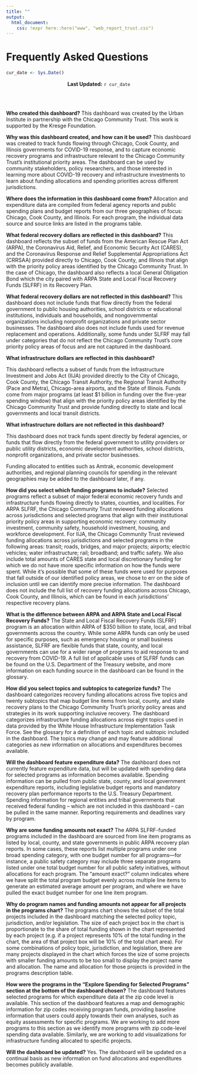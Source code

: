 ```yaml
---
title: ""
output: 
  html_document:
    css: !expr here::here("www", "web_report_trust.css")
---
```


# Frequently Asked Questions

```r
cur_date <- Sys.Date()
```

<center>**Last Updated:** `r cur_date`</center>
<br><br>

**Who created this dashboard?**
This dashboard was created by the Urban Institute in partnership with the Chicago Community Trust. This work is supported by the Kresge Foundation. 

**Why was this dashboard created, and how can it be used?**
This dashboard was created to track funds flowing through Chicago, Cook County, and Illinois governments for COVID-19 response, and to capture economic recovery programs and infrastructure relevant to the Chicago Community Trust’s institutional priority areas. The dashboard can be used by community stakeholders, policy researchers, and those interested in learning more about COVID-19 recovery and infrastructure investments to learn about funding allocations and spending priorities across different jurisdictions.

**Where does the information in this dashboard come from?**
Allocation and expenditure data are compiled from federal agency reports and public spending plans and budget reports from our three geographies of focus: Chicago, Cook County, and Illinois. For each program, the individual data source and source links are listed in the programs table.

**What federal recovery dollars are reflected in this dashboard?**
This dashboard reflects the subset of funds from the American Rescue Plan Act (ARPA), the Coronavirus Aid, Relief, and Economic Security Act (CARES), and the Coronavirus Response and Relief Supplemental Appropriations Act (CRRSAA) provided directly to Chicago, Cook County, and Illinois that align with the priority policy areas identified by the Chicago Community Trust. In the case of Chicago, the dashboard also reflects a local General Obligation Bond which the city paired with ARPA State and Local Fiscal Recovery Funds (SLFRF) in its Recovery Plan.

**What federal recovery dollars are not reflected in this dashboard?**
This dashboard does not include funds that flow directly from the federal government to public housing authorities, school districts or educational institutions, individuals and households, and nongovernmental organizations including nonprofit organizations and private sector businesses. The dashboard also does not include funds used for revenue replacement and operations. Additionally, some funds under SLFRF may fall under categories that do not reflect the Chicago Community Trust’s core priority policy areas of focus and are not captured in the dashboard. 

**What infrastructure dollars are reflected in this dashboard?**

This dashboard reflects a subset of funds from the Infrastructure Investment and Jobs Act (IIJA) provided directly to the City of Chicago, Cook County, the Chicago Transit Authority, the Regional Transit Authority (Pace and Metra), Chicago-area airports, and the State of Illinois. Funds come from major programs (at least $1 billion in funding over the five-year spending window) that align with the priority policy areas identified by the Chicago Community Trust and provide funding directly to state and local governments and local transit districts.   

**What infrastructure dollars are not reflected in this dashboard?** 

This dashboard does not track funds spent directly by federal agencies, or funds that flow directly from the federal government to utility providers or public utility districts, economic development authorities, school districts, nonprofit organizations, and private sector businesses. 

Funding allocated to entities such as Amtrak, economic development authorities, and regional planning councils for spending in the relevant geographies may be added to the dashboard later, if any.  

**How did you select which funding programs to include?**
Selected programs reflect a subset of major federal economic recovery funds and infrastructure funds flowing directly to states, counties, and localities. For ARPA SLFRF, the Chicago Community Trust reviewed funding allocations across jurisdictions and selected programs that align with their institutional priority policy areas in supporting economic recovery: community investment, community safety, household investment, housing, and workforce development. For IIJA, the Chicago Community Trust reviewed funding allocations across jurisdictions and selected programs in the following areas: transit; roads, bridges, and major projects; airports; electric vehicles; water infrastructure; rail; broadband; and traffic safety. We also include total amounts of CARES state and local discretionary funding for which we do not have more specific information on how the funds were spent. While it’s possible that some of these funds were used for purposes that fall outside of our identified policy areas, we chose to err on the side of inclusion until we can identify more precise information. The dashboard does not include the full list of recovery funding allocations across Chicago, Cook County, and Illinois, which can be found in each jurisdictions’ respective recovery plans.

**What is the difference between ARPA and ARPA State and Local Fiscal Recovery Funds?**
The State and Local Fiscal Recovery Funds (SLFRF) program is an allocation within ARPA of $350 billion to state, local, and tribal governments across the country. While some ARPA funds can only be used for specific purposes, such as emergency housing or small business assistance, SLFRF are flexible funds that state, county, and local governments can use for a wider range of programs to aid response to and recovery from COVID-19. A full list of applicable uses of SLFRF funds can be found on the U.S. Department of the Treasury website, and more information on each funding source in the dashboard can be found in the glossary.

**How did you select topics and subtopics to categorize funds?**
The dashboard categorizes recovery funding allocations across five topics and twenty subtopics that map budget line items from local, county, and state recovery plans to the Chicago Community Trust’s priority policy areas and strategies in its work supporting inclusive recovery. The dashboard categorizes infrastructure funding allocations across eight topics used in data provided by the White House Infrastructure Implementation Task Force. See the glossary for a definition of each topic and subtopic included in the dashboard. The topics may change and may feature additional categories as new information on allocations and expenditures becomes available. 

**Will the dashboard feature expenditure data?**
The dashboard does not currently feature expenditure data, but will be updated with spending data for selected programs as information becomes available. Spending information can be pulled from public state, county, and local government expenditure reports, including legislative budget reports and mandatory recovery plan performance reports to the U.S. Treasury Department. Spending information for regional entities and tribal governments that received federal funding – which are not included in this dashboard – can be pulled in the same manner. Reporting requirements and deadlines vary by program.

**Why are some funding amounts not exact?**
The ARPA SLFRF-funded programs included in the dashboard are sourced from line item programs as listed by local, county, and state governments in public ARPA recovery plan reports. In some cases, these reports list multiple programs under one broad spending category, with one budget number for all programs—for instance, a public safety category may include three separate programs listed under one total budget number for all public safety initiatives, without allocations for each program. The “amount exact?” column indicates where we have split the total program budget evenly across multiple line items to generate an estimated average amount per program, and where we have pulled the exact budget number for one line item program.

**Why do program names and funding amounts not appear for all projects in the programs chart?**
The programs chart shows the subset of the total projects included in the dashboard matching the selected policy topic, jurisdiction, and/or legislation. The size of each project box in the chart is proportionate to the share of total funding shown in the chart represented by each project (e.g. if a project represents 10% of the total funding in the chart, the area of that project box will be 10% of the total chart area). For some combinations of policy topic, jurisdiction, and legislation, there are many projects displayed in the chart which forces the size of some projects with smaller funding amounts to be too small to display the project name and allocation. The name and allocation for those projects is provided in the programs description table.

**How were the programs in the “Explore Spending for Selected Programs” section at the bottom of the dashboard chosen?**
The dashboard features selected programs for which expenditure data at the zip code level is available. This section of the dashboard features a map and demographic information for zip codes receiving program funds, providing baseline information that users could apply towards their own analyses, such as equity assessments for specific programs. We are working to add more programs to this section as we identify more programs with zip code-level spending data available. Similarly, we are working to add visualizations for infrastructure funding allocated to specific projects.  

**Will the dashboard be updated?**
Yes. The dashboard will be updated on a continual basis as new information on fund allocations and expenditures becomes publicly available.
